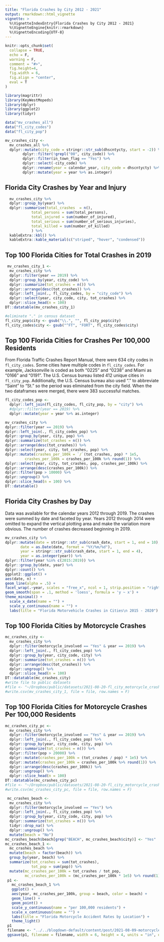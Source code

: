 ```yaml
---
title: "Florida Crashes by City 2012 - 2021"
output: rmarkdown::html_vignette
vignette: >
  %\VignetteIndexEntry{Florida Crashes by City 2012 - 2021}
  %\VignetteEngine{knitr::rmarkdown}
  %\VignetteEncoding{UTF-8}
---
```


```r
knitr::opts_chunk$set(
  collapse = TRUE,
  echo = F,
  warning = F,
  comment = "#>",
  fig.height=4,
  fig.width = 6,
  fig.align = "center",
  eval = T
)
```

```r
library(magrittr)
library(KeyWestMopeds)
library(dplyr)
library(ggplot2)
library(tidyr)
```


```r
data("mv_crashes_all")
data("fl_city_codes")
data("fl_city_pop")
```

```r
mv_crashes_city <-
  mv_crashes_all %>% 
  dplyr::mutate(city_code = stringr::str_sub(dhscntycty, start = -2)) %>%
        dplyr::filter(!grepl("00", city_code)) %>%
        dplyr::filter(in_town_flag == "Yes") %>%
        dplyr::select(-city_code) %>%
        dplyr::rename(year = calendar_year, city_code = dhscntycty) %>%
        dplyr::mutate(year = year %>% as.integer)
```

## Florida City Crashes by Year and Injury

```r

  mv_crashes_city %>% 
  dplyr::group_by(year) %>% 
  dplyr::summarise(total_crashes  = n(),
            total_persons = sum(total_persons),
            total_injured = sum(number_of_injured),
            total_serious = sum(number_of_serious_injuries),
            total_killed = sum(number_of_killed)
            ) %>%
  kableExtra::kbl() %>%
  kableExtra::kable_material(c("striped", "hover", "condensed"))
```


## Top 100 Florida Cities for Total Crashes in 2019

```r
 mv_crashes_city_1 <-
  mv_crashes_city %>% 
  dplyr::filter(year == 2019) %>% 
  dplyr::group_by(year, city_code) %>% 
  dplyr::summarize(tot_crashes = n()) %>% 
  dplyr::arrange(desc(tot_crashes)) %>% 
  dplyr::left_join(., fl_city_codes, by = "city_code") %>% 
  dplyr::select(year, city_code, city, tot_crashes) %>% 
  dplyr::slice_head(n = 100)
DT::datatable(mv_crashes_city_1)

```


```r

#eliminate "." in census dataset
fl_city_pop$city <- gsub("\\.", "", fl_city_pop$city)
fl_city_codes$city <- gsub("^FT", "FORT", fl_city_codes$city)

```


## Top 100 Florida Cities for Crashes Per 100,000 Residents

From Florida Traffic Crashes Report Manual, there were 634 city codes in `fl_city_codes`. Some cities have multiple codes in `fl_city_codes`.  For example, Jacksonville is coded as both "0225" and "0238" and Miami as "0166" and "0191". The U.S. Census bureau listed 412 unique cities in `fl_city_pop`. Additionally, the U.S. Census bureau also used "." to abbreviate "Saint" to "St." so the period was eliminated from the city field. When the two dataframes were merged, there were 383 successful matches.


```r

fl_city_codes_pop <- 
  dplyr::left_join(fl_city_codes, fl_city_pop, by = "city") %>% 
  #dplyr::filter(year == 2019) %>% 
  dplyr::mutate(year = year %>% as.integer)

```


```r

mv_crashes_city %>% 
dplyr::filter(year == 2019) %>% 
dplyr::left_join(., fl_city_codes_pop) %>% 
dplyr::group_by(year, city, pop) %>% 
dplyr::summarize(tot_crashes = n()) %>% 
dplyr::arrange(desc(tot_crashes)) %>% 
dplyr::select(year, city, tot_crashes, pop) %>% 
dplyr::mutate(crashes_per_100k = `/`(tot_crashes, pop) * 1e5,
         crashes_per_100k = crashes_per_100k %>% round(1)) %>% 
dplyr::select(year, city, tot_crashes, pop, crashes_per_100k) %>% 
dplyr::arrange(desc(crashes_per_100k)) %>% 
dplyr::filter(pop > 10000) %>% 
dplyr::ungroup() %>% 
dplyr::slice_head(n = 100) %>% 
DT::datatable()

```

## Florida City Crashes by Day

Data was available for the calendar years 2012 through 2019.  The crashes were summed by date and faceted by year.  Years 2012 through 2014 were omitted to expand the vertical plotting area and make the variation more obvious. The number of crashes decreased beginning in 2019. 

```r

mv_crashes_city %>% 
dplyr::mutate(date = stringr::str_sub(crash_date, start = 1, end = 10),
       date = as.Date(date, format = "%Y/%m/%d"),
       year = stringr::str_sub(crash_date, start = 1, end = 4),
       year = as.integer(year)) %>% 
dplyr::filter(year %in% c(2015:2019)) %>% 
dplyr::group_by(date, year) %>% 
dplyr::count() %>% 
ggplot2::ggplot() +
aes(date, n) + 
geom_line(alpha = .5) + 
facet_wrap(.~year, scales = "free_x", ncol = 1, strip.position = "right") +
geom_smooth(span = .1, method = 'loess', formula = 'y ~ x') +
theme_minimal() +
  scale_x_date(name = "") +
  scale_y_continuous(name = "") +
  labs(title = "Florida Motorvehicle Crashes in Cities\n 2015 - 2020")

```


## Top 100 Florida Cities by Motorcycle Crashes

```r
mc_crashes_city <-
  mv_crashes_city %>% 
  dplyr::filter(motorcycle_involved == "Yes" & year == 2019) %>% 
  dplyr::left_join(., fl_city_codes_pop) %>% 
  dplyr::group_by(year, city_code, city) %>% 
  dplyr::summarize(tot_crashes = n()) %>% 
  dplyr::arrange(desc(tot_crashes)) %>% 
  dplyr::ungroup() %>% 
  dplyr::slice_head(n = 100)
DT::datatable(mc_crashes_city)
#write file to public datasets
#file <- "~/Dropbox/public/datasets/2021-08-20-fl_city_motorcycle_crashes_total.csv"
#write.csv(mv_crashes_city_1, file = file, row.names = F)
```

## Top 100 Florida Cities for Motorcycle Crashes Per 100,000 Residents

```r
mc_crashes_city_pc <-
  mv_crashes_city %>% 
  dplyr::filter(motorcycle_involved == "Yes" & year == 2019) %>% 
  dplyr::left_join(., fl_city_codes_pop) %>%
  dplyr::group_by(year, city_code, city, pop) %>% 
  dplyr::summarize(tot_crashes = n()) %>% 
  dplyr::filter(pop > 20000) %>% 
  dplyr::mutate(crashes_per_100k = (tot_crashes / pop) * 1e5) %>% 
  dplyr::mutate(crashes_per_100k = crashes_per_100k %>% round(1)) %>% 
  dplyr::arrange(desc(crashes_per_100k)) %>% 
  dplyr::ungroup() %>% 
  dplyr::slice_head(n = 100) 
DT::datatable(mc_crashes_city_pc)
#file <- "~/Dropbox/public/datasets/2021-08-20-fl_city_motorcycle_crashes_per_100k.csv"
#write.csv(mc_crashes_city_pc, file = file, row.names = F)
```


```r

 mc_crashes_beach <-
  mv_crashes_city %>% 
  dplyr::filter(motorcycle_involved == "Yes") %>%
  dplyr::left_join(., fl_city_codes_pop) %>%
  dplyr::group_by(year, city_code, city, pop) %>% 
  dplyr::summarize(tot_crashes = n()) %>% 
  tidyr::drop_na() %>% 
  dplyr::ungroup() %>% 
  mutate(beach = "No")
mc_crashes_beach$beach[grep("BEACH", mc_crashes_beach$city)] <- "Yes"
mc_crashes_beach_1 <-
  mc_crashes_beach %>% 
  mutate(beach = factor(beach)) %>% 
  group_by(year, beach) %>% 
  summarize(tot_crashes = sum(tot_crashes),
            tot_pop = sum(pop)) %>% 
  mutate(mc_crashes_per_100k = tot_crashes / tot_pop,
         mc_crashes_per_100k = (mc_crashes_per_100k * 1e5) %>% round(1))
 p1 <-
   mc_crashes_beach_1 %>% 
   ggplot() +
   aes(year, mc_crashes_per_100k, group = beach, color = beach) +
   geom_line() +
   geom_point() + 
   scale_y_continuous(name = "per 100,000 residents") +
   scale_x_continuous(name = "") +
   labs(title = "Florida Motorcycle Accident Rates by Location") +
   theme_light()
 p1
 filename <- "../../blogdown-default/content/post/2021-08-09-motorcycle-and-moped-accidents-in-florida/beach-accident-rate.jpg"
 ggsave(p1, filename = filename, width = 6, height = 4, units = "in", dpi = 300)
```

